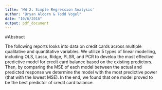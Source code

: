 ```yaml
---
title: 'HW 2: Simple Regression Analysis'
author: "Bryan Alcorn & Todd Vogel"
date: "10/6/2016"
output: pdf_document
---
```


#Abstract

The following reports looks into data on credit cards across multiple qualitative and quantitative variables.  We utilize 5 types of linear modelling, including OLS, Lasso, Ridge, PLSR, and PCR to develop the most effective predictive model for credit card balance based on the existing predictors. Then, by comparing the MSE of each model between the actual and predicted response we determine the model with the most predictive power (that with the lowest MSE).  In the end, we found that one model proved to  be the best predictor of credit card balance.
